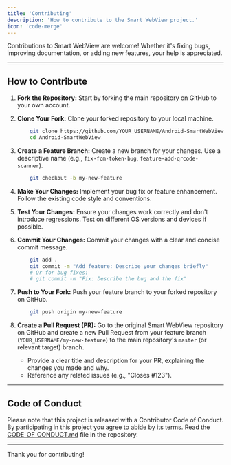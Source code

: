 ```yaml
---
title: 'Contributing'
description: 'How to contribute to the Smart WebView project.'
icon: 'code-merge'
---
```



Contributions to Smart WebView are welcome! Whether it's fixing bugs, improving documentation, or adding new features, your help is appreciated.

---

## How to Contribute

1.  **Fork the Repository:**
    Start by forking the main repository on GitHub to your own account.

    <Card horizontal title="Fork Smart WebView on GitHub" icon="code-fork" href="https://github.com/mgks/Android-SmartWebView/fork" target="_blank">
    </Card>

2.  **Clone Your Fork:**
    Clone your forked repository to your local machine.
    ```bash
        git clone https://github.com/YOUR_USERNAME/Android-SmartWebView.git
        cd Android-SmartWebView
    ```

3.  **Create a Feature Branch:**
    Create a new branch for your changes. Use a descriptive name (e.g., `fix-fcm-token-bug`, `feature-add-qrcode-scanner`).
    ```bash
        git checkout -b my-new-feature
    ```

4.  **Make Your Changes:**
    Implement your bug fix or feature enhancement. Follow the existing code style and conventions.

5.  **Test Your Changes:**
    Ensure your changes work correctly and don't introduce regressions. Test on different OS versions and devices if possible.

6.  **Commit Your Changes:**
    Commit your changes with a clear and concise commit message.
    ```bash
        git add .
        git commit -m "Add feature: Describe your changes briefly"
        # Or for bug fixes:
        # git commit -m "Fix: Describe the bug and the fix"
    ```

7.  **Push to Your Fork:**
    Push your feature branch to your forked repository on GitHub.
    ```bash
        git push origin my-new-feature
    ```

8.  **Create a Pull Request (PR):**
    Go to the original Smart WebView repository on GitHub and create a new Pull Request from your feature branch (`YOUR_USERNAME/my-new-feature`) to the main repository's `master` (or relevant target) branch.
    *   Provide a clear title and description for your PR, explaining the changes you made and why.
    *   Reference any related issues (e.g., "Closes #123").

---

## Code of Conduct

Please note that this project is released with a Contributor Code of Conduct. By participating in this project you agree to abide by its terms.
Read the [CODE_OF_CONDUCT.md](https://github.com/mgks/Android-SmartWebView/blob/master/CODE_OF_CONDUCT.md) file in the repository.

---

Thank you for contributing!